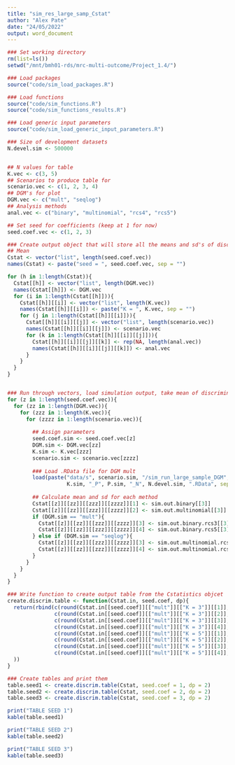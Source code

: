 ```yaml
---
title: "sim_res_large_samp_Cstat"
author: "Alex Pate"
date: "24/05/2022"
output: word_document
---
```


```r
### Set working directory
rm(list=ls())
setwd("/mnt/bmh01-rds/mrc-multi-outcome/Project_1.4/")

### Load packages
source("code/sim_load_packages.R")

### Load functions
source("code/sim_functions.R")
source("code/sim_functions_results.R")

### Load generic input parameters
source("code/sim_load_generic_input_parameters.R")

### Size of development datasets
N.devel.sim <- 500000


## N values for table
K.vec <- c(3, 5)
## Scenarios to produce table for 
scenario.vec <- c(1, 2, 3, 4)
## DGM's for plot
DGM.vec <- c("mult", "seqlog")
## Analysis methods
anal.vec <- c("binary", "multinomial", "rcs4", "rcs5")

## Set seed for coefficients (keep at 1 for now)
seed.coef.vec <- c(1, 2, 3)

### Create output object that will store all the means and sd's of discrimination
## Mean
Cstat <- vector("list", length(seed.coef.vec))
names(Cstat) <- paste("seed = ", seed.coef.vec, sep = "")

for (h in 1:length(Cstat)){
  Cstat[[h]] <- vector("list", length(DGM.vec))
  names(Cstat[[h]]) <- DGM.vec
  for (i in 1:length(Cstat[[h]])){
    Cstat[[h]][[i]] <- vector("list", length(K.vec))
    names(Cstat[[h]][[i]]) <- paste("K = ", K.vec, sep = "")
    for (j in 1:length(Cstat[[h]][[i]])){
      Cstat[[h]][[i]][[j]] <- vector("list", length(scenario.vec))
      names(Cstat[[h]][[i]][[j]]) <- scenario.vec
      for (k in 1:length(Cstat[[h]][[i]][[j]])){
        Cstat[[h]][[i]][[j]][[k]] <- rep(NA, length(anal.vec))
        names(Cstat[[h]][[i]][[j]][[k]]) <- anal.vec
      }
    }
  }
}


### Run through vectors, load simulation output, take mean of discrimination and sd of discrimination
for (z in 1:length(seed.coef.vec)){
  for (zz in 1:length(DGM.vec)){
    for (zzz in 1:length(K.vec)){
      for (zzzz in 1:length(scenario.vec)){
        
        ## Assign parameters
        seed.coef.sim <- seed.coef.vec[z]
        DGM.sim <- DGM.vec[zz]
        K.sim <- K.vec[zzz]
        scenario.sim <- scenario.vec[zzzz]
        
        ### Load .RData file for DGM mult
        load(paste("data/s", scenario.sim, "/sim_run_large_sample_DGM", DGM.sim, "_scen" , scenario.sim, ".", seed.coef.sim, "_K", 
                   K.sim, "_P", P.sim, "_N", N.devel.sim, ".RData", sep =""))
        
        ## Calculate mean and sd for each method
        Cstat[[z]][[zz]][[zzz]][[zzzz]][1] <- sim.out.binary[[3]]
        Cstat[[z]][[zz]][[zzz]][[zzzz]][2] <- sim.out.multinomial[[3]]
        if (DGM.sim == "mult"){
          Cstat[[z]][[zz]][[zzz]][[zzzz]][3] <- sim.out.binary.rcs3[[3]]
          Cstat[[z]][[zz]][[zzz]][[zzzz]][4] <- sim.out.binary.rcs5[[3]]
        } else if (DGM.sim == "seqlog"){
          Cstat[[z]][[zz]][[zzz]][[zzzz]][3] <- sim.out.multinomial.rcs3[[3]]
          Cstat[[z]][[zz]][[zzz]][[zzzz]][4] <- sim.out.multinomial.rcs5[[3]]
        }
      }
    }
  }
}

### Write function to create output table from the Cstatistics objcet
create.discrim.table <- function(Cstat.in, seed.coef, dp){
  return(rbind(c(round(Cstat.in[[seed.coef]][["mult"]][["K = 3"]][[1]], dp), round(Cstat.in[[seed.coef]][["seqlog"]][["K = 3"]][[1]], dp)),
               c(round(Cstat.in[[seed.coef]][["mult"]][["K = 3"]][[2]], dp), round(Cstat.in[[seed.coef]][["seqlog"]][["K = 3"]][[2]], dp)),
               c(round(Cstat.in[[seed.coef]][["mult"]][["K = 3"]][[3]], dp), round(Cstat.in[[seed.coef]][["seqlog"]][["K = 3"]][[3]], dp)),
               c(round(Cstat.in[[seed.coef]][["mult"]][["K = 3"]][[4]], dp), round(Cstat.in[[seed.coef]][["seqlog"]][["K = 3"]][[4]], dp)),
               c(round(Cstat.in[[seed.coef]][["mult"]][["K = 5"]][[1]], dp), round(Cstat.in[[seed.coef]][["seqlog"]][["K = 5"]][[1]], dp)),
               c(round(Cstat.in[[seed.coef]][["mult"]][["K = 5"]][[2]], dp), round(Cstat.in[[seed.coef]][["seqlog"]][["K = 5"]][[2]], dp)),
               c(round(Cstat.in[[seed.coef]][["mult"]][["K = 5"]][[3]], dp), round(Cstat.in[[seed.coef]][["seqlog"]][["K = 5"]][[3]], dp)),
               c(round(Cstat.in[[seed.coef]][["mult"]][["K = 5"]][[4]], dp), round(Cstat.in[[seed.coef]][["seqlog"]][["K = 5"]][[4]], dp))
  ))
}

### Create tables and print them
table.seed1 <- create.discrim.table(Cstat, seed.coef = 1, dp = 2)
table.seed2 <- create.discrim.table(Cstat, seed.coef = 2, dp = 2)
table.seed3 <- create.discrim.table(Cstat, seed.coef = 3, dp = 2)

print("TABLE SEED 1")
kable(table.seed1)

print("TABLE SEED 2")
kable(table.seed2)

print("TABLE SEED 3")
kable(table.seed3)
      

```

